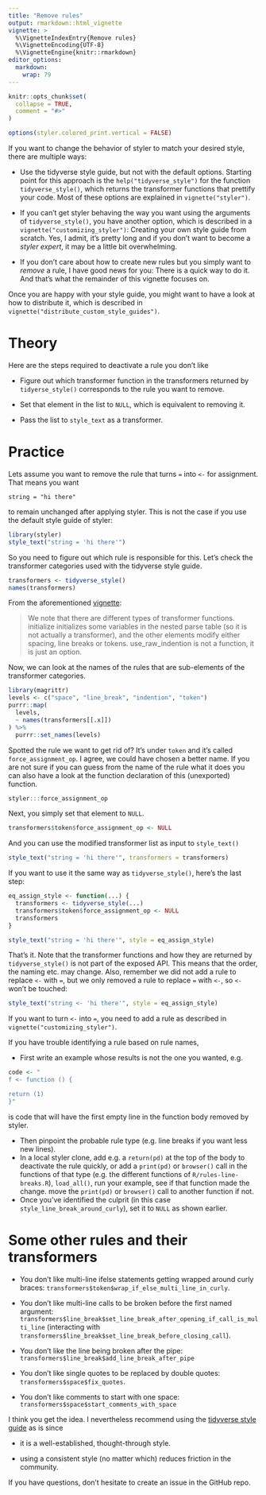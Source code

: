 ```yaml
---
title: "Remove rules"
output: rmarkdown::html_vignette
vignette: >
  %\VignetteIndexEntry{Remove rules}
  %\VignetteEncoding{UTF-8}
  %\VignetteEngine{knitr::rmarkdown}
editor_options: 
  markdown: 
    wrap: 79
---
```


```r
knitr::opts_chunk$set(
  collapse = TRUE,
  comment = "#>"
)
```

```r
options(styler.colored_print.vertical = FALSE)
```

If you want to change the behavior of styler to match your desired style, there
are multiple ways:

-   Use the tidyverse style guide, but not with the default options. Starting
    point for this approach is the `help("tidyverse_style")` for the
    function `tidyverse_style()`, which returns the transformer functions that
    prettify your code. Most of these options are explained in
    `vignette("styler")`.

-   If you can't get styler behaving the way you want using the arguments of
    `tidyverse_style()`, you have another option, which is described in a
    `vignette("customizing_styler")`: Creating your own style guide from
    scratch. Yes, I admit, it's pretty long and if you don't want to become a
    *styler expert*, it may be a little bit overwhelming.

-   If you don't care about how to create new rules but you simply want to
    *remove* a rule, I have good news for you: There is a quick way to do it.
    And that's what the remainder of this vignette focuses on.

Once you are happy with your style guide, you might want to have a look at how
to distribute it, which is described in
`vignette("distribute_custom_style_guides")`.

# Theory

Here are the steps required to deactivate a rule you don't like

-   Figure out which transformer function in the transformers returned by
    `tidyerse_style()` corresponds to the rule you want to remove.

-   Set that element in the list to `NULL`, which is equivalent to removing it.

-   Pass the list to `style_text` as a transformer.

# Practice

Lets assume you want to remove the rule that turns `=` into `<-` for
assignment. That means you want

    string = "hi there" 

to remain unchanged after applying styler. This is not the case if you use the
default style guide of styler:

```r
library(styler)
style_text("string = 'hi there'")
```

So you need to figure out which rule is responsible for this. Let's check the
transformer categories used with the tidyverse style guide.

```r
transformers <- tidyverse_style()
names(transformers)
```

From the aforementioned
[vignette](https://styler.r-lib.org/articles/customizing_styler.html):

> We note that there are different types of transformer functions. initialize
> initializes some variables in the nested parse table (so it is not actually a
> transformer), and the other elements modify either spacing, line breaks or
> tokens. use_raw_indention is not a function, it is just an option.

Now, we can look at the names of the rules that are sub-elements of the
transformer categories.

```r
library(magrittr)
levels <- c("space", "line_break", "indention", "token")
purrr::map(
  levels,
  ~ names(transformers[[.x]])
) %>%
  purrr::set_names(levels)
```

Spotted the rule we want to get rid of? It's under `token` and it's called
`force_assignment_op`. I agree, we could have chosen a better name. If you are
not sure if you can guess from the name of the rule what it does you can also
have a look at the function declaration of this (unexported) function.

```r
styler:::force_assignment_op
```

Next, you simply set that element to `NULL`.

```r
transformers$token$force_assignment_op <- NULL
```

And you can use the modified transformer list as input to `style_text()`

```r
style_text("string = 'hi there'", transformers = transformers)
```

If you want to use it the same way as `tidyverse_style()`, here's the last
step:

```r
eq_assign_style <- function(...) {
  transformers <- tidyverse_style(...)
  transformers$token$force_assignment_op <- NULL
  transformers
}

style_text("string = 'hi there'", style = eq_assign_style)
```

That's it. Note that the transformer functions and how they are returned by
`tidyverse_style()` is not part of the exposed API. This means that the order,
the naming etc. may change. Also, remember we did not add a rule to replace
`<-` with `=`, but we only removed a rule to replace `=` with `<-`, so `<-`
won't be touched:

```r
style_text("string <- 'hi there'", style = eq_assign_style)
```

If you want to turn `<-` into `=`, you need to add a rule as described in
`vignette("customizing_styler")`.

If you have trouble identifying a rule based on rule names,

-   First write an example whose results is not the one you wanted, e.g.

``` r
code <- "
f <- function () {

return (1)
}"
```

is code that will have the first empty line in the function body removed by
styler.

-   Then pinpoint the probable rule type (e.g. line breaks if you want less new
    lines).
-   In a local styler clone, add e.g. a `return(pd)` at the top of the body to
    deactivate the rule quickly, or add a `print(pd)` or `browser()` call in
    the functions of that type (e.g. the different functions of
    `R/rules-line-breaks.R`), `load_all()`, run your example, see if that
    function made the change. move the `print(pd)` or `browser()` call to
    another function if not.
-   Once you've identified the culprit (in this case
    `style_line_break_around_curly`), set it to `NULL` as shown earlier.

# Some other rules and their transformers

-   You don't like multi-line ifelse statements getting wrapped around curly
    braces: `transformers$token$wrap_if_else_multi_line_in_curly`.

-   You don't like multi-line calls to be broken before the first named
    argument:
    `transformers$line_break$set_line_break_after_opening_if_call_is_multi_line`
    (interacting with
    `transformers$line_break$set_line_break_before_closing_call`).

-   You don't like the line being broken after the pipe:
    `transformers$line_break$add_line_break_after_pipe`

-   You don't like single quotes to be replaced by double quotes:
    `transformers$space$fix_quotes`.

-   You don't like comments to start with one space:
    `transformers$space$start_comments_with_space`

I think you get the idea. I nevertheless recommend using the [tidyverse style
guide](https://style.tidyverse.org/) as is since

-   it is a well-established, thought-through style.

-   using a consistent style (no matter which) reduces friction in the
    community.

If you have questions, don't hesitate to create an issue in the GitHub repo.
